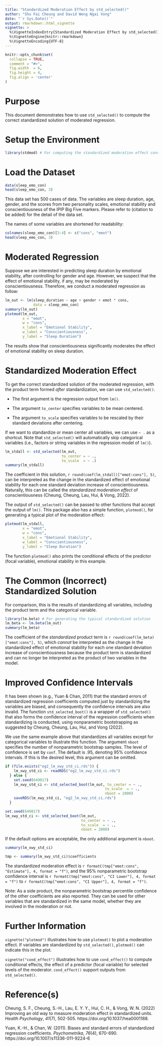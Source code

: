 ```yaml
---
title: "Standardized Moderation Effect by std_selected()"
author: "Shu Fai Cheung and David Weng Ngai Vong"
date: "`r Sys.Date()`"
output: rmarkdown::html_vignette
vignette: >
  %\VignetteIndexEntry{Standardized Moderation Effect by std_selected()}
  %\VignetteEngine{knitr::rmarkdown}
  %\VignetteEncoding{UTF-8}
---
```


```r
knitr::opts_chunk$set(
  collapse = TRUE,
  comment = "#>",
  fig.width  = 6,
  fig.height = 4,
  fig.align = 'center'
)
```

# Purpose

This document demonstrates how to use `std_selected()` to compute the correct
standardized solution of moderated regression.

# Setup the Environment

```r
library(stdmod) # For computing the standardized moderation effect conveniently
```

# Load the Dataset

```r
data(sleep_emo_con)
head(sleep_emo_con, 3)
```

This data set has 500 cases of data. The variables are sleep duration, age, gender,
and the scores from two personality scales, emotional stability and
conscientiousness of the IPIP Big Five markers. Please refer to
(citation to be added) for the detail of the data set.

The names of some variables are shortened for readability:

```r
colnames(sleep_emo_con)[3:4] <- c("cons", "emot")
head(sleep_emo_con, 3)
```


# Moderated Regression

Suppose we are interested in predicting sleep duration by emotional stability,
after controlling for gender and age. However, we suspect that the effect of
emotional stability, if any, may be moderated by conscientiousness. Therefore,
we conduct a moderated regression as follow:

```r
lm_out <- lm(sleep_duration ~ age + gender + emot * cons,
             data = sleep_emo_con)
summary(lm_out)
plotmod(lm_out,
        x = "emot",
        w = "cons",
        x_label = "Emotional Stability",
        w_label = "Conscientiousness",
        y_label = "Sleep Duration")
```

The results show that conscientiousness significantly moderates the effect of
emotional stability on sleep duration.

# Standardized Moderation Effect

To get the correct standardized solution of the moderated regression, with the
product term formed *after* standardization, we can use `std_selected()`.

- The first argument is the regression output from `lm()`.

- The argument `to_center` specifies variables to be mean
  centered.

- The argument `to_scale` specifies variables to be rescaled
  by their standard deviations after centering.

If we want to standardize or mean center all variables, we can use `~ .` as a
shortcut. Note that `std_selected()` will  automatically skip categorical
variables (i.e., factors or string variables in the regression model of `lm()`).

```r
lm_stdall <- std_selected(lm_out,
                          to_center = ~ .,
                          to_scale  = ~ .)
summary(lm_stdall)
```

The coefficient in this solution,
`r round(coef(lm_stdall)["emot:cons"], 5)`,
can be interpreted as the change in the standardized effect of
emotional stability for each one standard deviation increase of
conscientiousness. Naturally, this can be called the
*standardized moderation effect* of conscientiousness
(Cheung, Cheung, Lau, Hui, & Vong, 2022).

The output of `std_selected()` can be passed to other functions that accept the
output of `lm()`. This package also has a simple function,
`plotmod()`, for generating a typical plot of the moderation effect:

```r
plotmod(lm_stdall,
        x = "emot",
        w = "cons",
        x_label = "Emotional Stability",
        w_label = "Conscientiousness",
        y_label = "Sleep Duration")
```

The function `plotmod()` also prints the conditional effects of the predictor
(focal variable), emotional stability in this example.

# The Common (Incorrect) Standardized Solution

For comparison, this is the results of standardizing all variables, including
the product term and the categorical variable.

```r
library(lm.beta) # For generating the typical standardized solution
lm_beta <- lm.beta(lm_out)
summary(lm_beta)
```

The coefficient of the *standardized* product term is
`r round(coef(lm_beta)["emot:cons"], 5)`, which
*cannot* be interpreted as the change in the standardized effect of
emotional stability for each one standard deviation increase of
conscientiousness because the product term is standardized and can no longer
be interpreted as the product of two variables in the model.

# Improved Confidence Intervals

It has been shown (e.g., Yuan & Chan, 2011) that the standard errors of
standardized regression coefficients computed just by standardizing the variables
are biased, and consequently the confidence intervals are also invalid. The
function `std_selected_boot()` is a wrapper of `std_selected()` that also
forms the confidence interval of the regression coefficients when standardizing
is conducted, using nonparametric bootstrapping as suggested by
Cheung, Cheung, Lau, Hui, and Vong (2022).

We use the same example above that standardizes all variables except for
categorical variables to illustrate this function. The argument `nboot`
specifies the number of nonparametric bootstrap samples.
The level of confidence is set by `conf`. The default is .95, denoting 95%
confidence intervals. If this is the desired level, this argument can be
omitted.

```r
if (file.exists("eg2_lm_xwy_std_ci.rds")) {
    lm_xwy_std_ci <- readRDS("eg2_lm_xwy_std_ci.rds")
  } else {
    set.seed(649017)
    lm_xwy_std_ci <- std_selected_boot(lm_out, to_center = ~ .,
                                              to_scale  = ~ .,
                                              nboot = 2000)
    saveRDS(lm_xwy_std_ci, "eg2_lm_xwy_std_ci.rds")
  }
```

```r
set.seed(649017)
lm_xwy_std_ci <- std_selected_boot(lm_out,
                                   to_center = ~ .,
                                   to_scale  = ~ .,
                                   nboot = 2000)
```

If the default options are acceptable, the only additional argument is `nboot`.

```r
summary(lm_xwy_std_ci)
```

```r
tmp <- summary(lm_xwy_std_ci)$coefficients
```

The standardized moderation effect is
`r formatC(tmp["emot:cons", "Estimate"], 4, format = "f")`,
and the 95% nonparametric bootstrap confidence interval is
`r formatC(tmp["emot:cons", "CI Lower"], 4, format = "f")` to
`r formatC(tmp["emot:cons", "CI Upper"], 4, format = "f")`.

Note: As a side product, the nonparametric bootstrap percentile confidence of the other
coefficients are also reported. They can be used for other variables that are
standardized in the same model, whether they are involved in the moderation or not.

# Further Information

`vignette("plotmod")` illustrates how to use `plotmod()` to plot a moderation
effect. If variables are standardized by `std_selected()`, `plotmod()` can
indicate this in the plot.

`vignette("cond_effect")` illustrates how to use `cond_effect()` to compute
conditional effects, the effect of a predictor (focal variable) for selected
levels of the moderator.
`cond_effect()` support outputs from `std_selected()`.

# Reference(s)

Cheung, S. F., Cheung, S.-H., Lau, E. Y. Y., Hui, C. H., & Vong, W. N. (2022)
Improving an old way to measure moderation effect in standardized units.
*Health Psychology*, *41*(7), 502-505. https://doi.org/10.1037/hea0001188.

Yuan, K.-H., & Chan, W. (2011). Biases and standard errors of standardized
regression coefficients. *Psychometrika, 76*(4), 670-690.
https://doi.org/10.1007/s11336-011-9224-6
